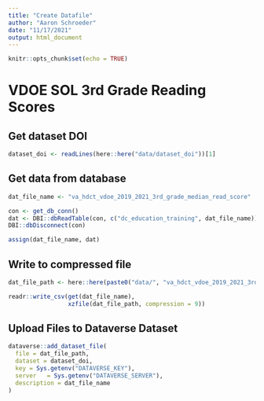 ```yaml
---
title: "Create Datafile"
author: "Aaron Schroeder"
date: "11/17/2021"
output: html_document
---
```


```r
knitr::opts_chunk$set(echo = TRUE)
```

# VDOE SOL 3rd Grade Reading Scores

## Get dataset DOI

```r
dataset_doi <- readLines(here::here("data/dataset_doi"))[1]
```

## Get data from database

```r
dat_file_name <- "va_hdct_vdoe_2019_2021_3rd_grade_median_read_score"

con <- get_db_conn()
dat <- DBI::dbReadTable(con, c("dc_education_training", dat_file_name))
DBI::dbDisconnect(con)

assign(dat_file_name, dat)
```

## Write to compressed file

```r
dat_file_path <- here::here(paste0("data/", "va_hdct_vdoe_2019_2021_3rd_grade_median_read_score", ".csv.xz"))

readr::write_csv(get(dat_file_name),
                 xzfile(dat_file_path, compression = 9))
```

## Upload Files to Dataverse Dataset

```r
dataverse::add_dataset_file(
  file = dat_file_path,
  dataset = dataset_doi,
  key = Sys.getenv("DATAVERSE_KEY"),
  server   = Sys.getenv("DATAVERSE_SERVER"),
  description = dat_file_name
)
```
